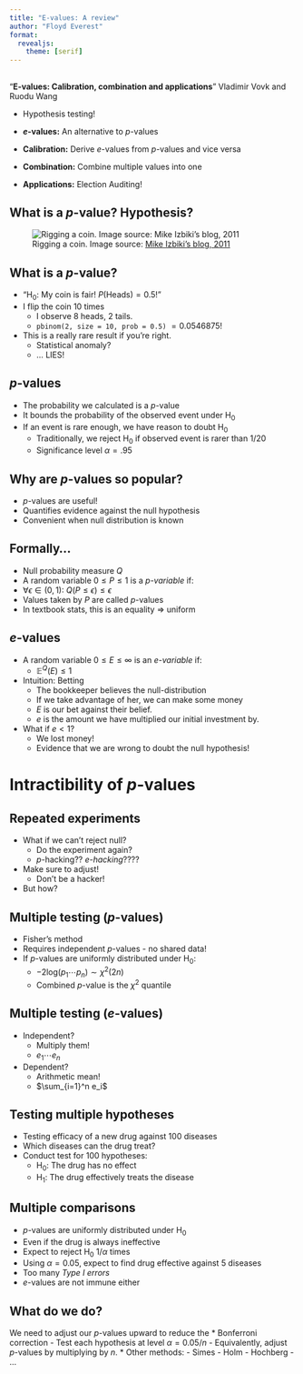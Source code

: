 ```yaml
---
title: "E-values: A review"
author: "Floyd Everest"
format:
  revealjs:
    theme: [serif]
---
```



## 

"**E-values: Calibration, combination and applications**" 
Vladimir Vovk and Ruodu Wang

* Hypothesis testing!

* **$e$-values:** An alternative to $p$-values

* **Calibration:** Derive $e$-values from $p$-values and vice versa

* **Combination:** Combine multiple values into one

* **Applications:** Election Auditing!


## What is a $p$-value? Hypothesis?

![Rigging a coin. Image source: [Mike Izbiki's blog, 2011](https://izbicki.me/)](./images/unfair_coin_izbiki.bmp)

## What is a $p$-value?
::: {.incremental}
* "$\text{H}_0$: My coin is fair! $P(\text{Heads})=0.5!$"
* I flip the coin 10 times
  - I observe 8 heads, 2 tails.
  - `pbinom(2, size = 10, prob = 0.5)` $=0.0546875$!
* This is a really rare result if you're right.
  - Statistical anomaly?
  - ... LIES!
:::


## $p$-values

* The probability we calculated is a $p$-value
* It bounds the probability of the observed event under $\text{H}_0$
* If an event is rare enough, we have reason to doubt $\text{H}_0$
  - Traditionally, we reject $\text{H}_0$ if observed event is rarer than 1/20
  - Significance level $\alpha=.95$


## Why are $p$-values so popular?

* $p$-values are useful!
* Quantifies evidence against the null hypothesis
* Convenient when null distribution is known

## Formally...

* Null probability measure $Q$
* A random variable $0\leq P\leq1$ is a *$p$-variable* if:
 - $\forall \epsilon\in(0,1):\ Q(P \leq \epsilon) \leq \epsilon$
* Values taken by $P$ are called $p$-values
* In textbook stats, this is an equality $\Rightarrow$ uniform

## $e$-values

* A random variable $0\leq E\leq \infty$ is an *$e$-variable* if:
  - $\mathbb{E}^Q(E)\leq1$
* Intuition: Betting
  - The bookkeeper believes the null-distribution
  - If we take advantage of her, we can make some money
  - $E$ is our bet against their belief.
  - $e$ is the amount we have multiplied our initial investment by.
* What if $e < 1$?
  - We lost money!
  - Evidence that we are wrong to doubt the null hypothesis!


# Intractibility of $p$-values

## Repeated experiments

* What if we can't reject null?
  - Do the experiment again?
  - $p$-hacking?? *$e$-hacking*????
* Make sure to adjust!
  - Don't be a hacker!
* But how?

## Multiple testing ($p$-values)

* Fisher's method
* Requires independent $p$-values - no shared data!
* If $p$-values are uniformly distributed under $\text{H}_0$:
  - $-2\text{log}(p_1\cdots p_n) \sim \chi^2(2n)$
  - Combined $p$-value is the $\chi^2$ quantile

## Multiple testing ($e$-values)

* Independent?
  - Multiply them!
  - $e_1\cdots e_n$
* Dependent?
  - Arithmetic mean!
  - $\sum_{i=1}^n e_i$


## Testing multiple hypotheses

::: {.incremental}

* Testing efficacy of a new drug against 100 diseases
* Which diseases can the drug treat?
* Conduct test for 100 hypotheses:
  - $\text{H}_0$: The drug has no effect
  - $\text{H}_1$: The drug effectively treats the disease

:::

## Multiple comparisons

* $p$-values are uniformly distributed under $\text{H}_0$
* Even if the drug is always ineffective
 - Expect to reject $\text{H}_0$ $1/\alpha$ times
 - Using $\alpha = 0.05$, expect to find drug effective against 5 diseases
 - Too many *Type I errors*
* $e$-values are not immune either


## What do we do?

We need to adjust our $p$-values upward to reduce the 
* Bonferroni correction
 - Test each hypothesis at level $\alpha = 0.05/n$
 - Equivalently, adjust $p$-values by multiplying by $n$.
* Other methods:
 - Simes
 - Holm
 - Hochberg
 - ...
